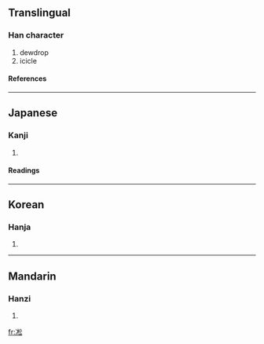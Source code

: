 ==Translingual==
===Han character===
{{Han char|rad=冫|as=08|sn=10|four=|canj=戈一木金戈 (IMDCI)}}
# dewdrop
# icicle
====References====
{{Han ref|kx=0132.390|dkj=01663|dj=0296.270|hdz=10298.060|uh=51C7|ud=20935}}
----
==Japanese==
===Kanji===
{{ja-kanji|grade=|rs=冫08}}
# {{defn|Japanese}}
====Readings====
{{ja-readings|on=[[しょう]] (shō), [[しゅ]] (shu), [[そう]] (sō), [[す]] (su)|kun=[[つらら]] (tsurara)}}
----
==Korean==
===Hanja===
{{ko-hanja|hangeul=송|rv=song|mr=song}}
# {{defn|Korean}}
----
==Mandarin==
===Hanzi===
{{cmn-hanzi|pin=[[sòng]] ([[song4]])|wg=sung<sup>4</sup>}}
# {{defn|Mandarin}}

[[fr:凇]]